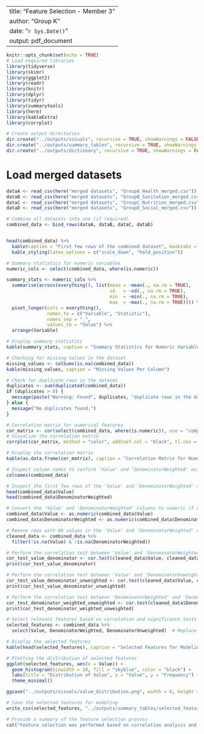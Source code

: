 



---
title: "Feature Selection - Member 3"
author: "Group K"
date: "`r Sys.Date()`"
output: pdf_document
---

```r
knitr::opts_chunk$set(echo = TRUE)
# Load required libraries
library(tidyverse)
library(skimr)
library(ggplot2)
library(readr)
library(knitr)
library(dplyr)
library(tidyr)
library(summarytools)
library(here)
library(kableExtra)
library(corrplot)

# Create output directories
dir.create("../outputs/visuals", recursive = TRUE, showWarnings = FALSE)
dir.create("../outputs/summary_tables", recursive = TRUE, showWarnings = FALSE)
dir.create("../outputs/dictionary", recursive = TRUE, showWarnings = FALSE)

```
# Load merged datasets
```r
dataA <- read_csv(here("merged datasets", "GroupA_Health_merged.csv"))
dataB <- read_csv(here("merged datasets", "GroupB_Sanitation_merged.csv"))
dataC <- read_csv(here("merged datasets", "GroupC_Nutrition_merged.csv"))
dataD <- read_csv(here("merged datasets", "GroupD_Social_merged.csv"))

# Combine all datasets into one (if required)
combined_data <- bind_rows(dataA, dataB, dataC, dataD)


head(combined_data) %>%
  kable(caption = "First few rows of the combined dataset", booktabs = TRUE) %>%
  kable_styling(latex_options = c("scale_down", "hold_position"))

```

```r
# Summary statistics for numeric variables
numeric_cols <- select(combined_data, where(is.numeric))

summary_stats <- numeric_cols %>%
  summarise(across(everything(), list(mean = ~mean(., na.rm = TRUE),
                                      sd   = ~sd(., na.rm = TRUE),
                                      min  = ~min(., na.rm = TRUE),
                                      max  = ~max(., na.rm = TRUE)))) %>%
  pivot_longer(cols = everything(),
               names_to = c("Variable", "Statistic"),
               names_sep = "_",
               values_to = "Value") %>%
  arrange(Variable)

# Display summary statistics
kable(summary_stats, caption = "Summary Statistics for Numeric Variables")

```

```r
# Checking for missing values in the dataset
missing_values <- colSums(is.na(combined_data))
kable(missing_values, caption = "Missing Values Per Column")

```

```r
# Check for duplicate rows in the dataset
duplicates <- sum(duplicated(combined_data))
if (duplicates > 0) {
  message(paste("Warning: Found", duplicates, "duplicate rows in the dataset."))
} else {
  message("No duplicates found.")
}

```

```r
# Correlation matrix for numerical features
cor_matrix <- cor(select(combined_data, where(is.numeric)), use = "complete.obs")
# Visualize the correlation matrix
corrplot(cor_matrix, method = "color", addCoef.col = "black", tl.cex = 0.8)

# Display the correlation matrix
kable(as.data.frame(cor_matrix), caption = "Correlation Matrix for Numerical Features")

```

```r
# Inspect column names to confirm 'Value' and 'DenominatorWeighted' exist
colnames(combined_data)

# Inspect the first few rows of the 'Value' and 'DenominatorWeighted' columns
head(combined_data$Value)
head(combined_data$DenominatorWeighted)

# Convert the 'Value' and 'DenominatorWeighted' columns to numeric if needed
combined_data$Value <- as.numeric(combined_data$Value)
combined_data$DenominatorWeighted <- as.numeric(combined_data$DenominatorWeighted)

# Remove rows with NA values in the 'Value' and 'DenominatorWeighted' columns
cleaned_data <- combined_data %>%
  filter(!is.na(Value) & !is.na(DenominatorWeighted))

# Perform the correlation test between 'Value' and 'DenominatorWeighted'
cor_test_value_denominator <- cor.test(cleaned_data$Value, cleaned_data$DenominatorWeighted)
print(cor_test_value_denominator)

# Perform the correlation test between 'Value' and 'DenominatorUnweighted'
cor_test_value_denominator_unweighted <- cor.test(cleaned_data$Value, cleaned_data$DenominatorUnweighted)
print(cor_test_value_denominator_unweighted)

# Perform the correlation test between 'DenominatorWeighted' and 'DenominatorUnweighted'
cor_test_denominator_weighted_unweighted <- cor.test(cleaned_data$DenominatorWeighted, cleaned_data$DenominatorUnweighted)
print(cor_test_denominator_weighted_unweighted)

```




```r
# Select relevant features based on correlation and significance tests
selected_features <- combined_data %>%
  select(Value, DenominatorWeighted, DenominatorUnweighted)  # Replace with other features if needed

# Display the selected features
kable(head(selected_features), caption = "Selected Features for Modeling")


```

```r
# Plotting the distribution of selected features
ggplot(selected_features, aes(x = Value)) +
  geom_histogram(binwidth = 10, fill = "skyblue", color = "black") +
  labs(title = "Distribution of Value", x = "Value", y = "Frequency") +
  theme_minimal()

ggsave("../outputs/visuals/value_distribution.png", width = 6, height = 4)


```


```r

# Save the selected features for modeling
write_csv(selected_features, "../outputs/summary_tables/selected_features.csv")

# Provide a summary of the feature selection process
cat("Feature selection was performed based on correlation analysis and statistical tests. The selected features for further modeling are saved in the 'selected_features.csv' file.")

```